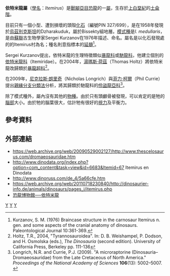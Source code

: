 {{Automatic Taxobox
| taxon = Itemirus
| fossil_range = [[上白堊紀|上白堊紀]], {{Fossil range|91|earliest=93.5|latest=89.3}} 
| image = Itemirus.png
| image_caption = 依特米龍的想像圖
| authority = Kurzanov, 1976
| type_species = '''延髓依特米龍<br>''Itemirus medullaris'''''
| type_species_authority = Kurzanov, 1976
}}

'''依特米龍屬'''（[[學名|學名]]：''Itemirus''）是[[獸腳亞目|獸腳亞目]][[恐龍|恐龍]]的一[[屬|屬]]，生存於[[上白堊紀|上白堊紀]]的[[土侖階|土侖階]]。

目前只有一個小型、遭到損壞的頭殼[[化石|化石]]（編號PIN 327/699），是在1958年發現於[[烏茲別克斯坦|烏茲別克斯坦]]的Dzharakuduk，屬於Bissekty組地層。[[模式種|模式種]]是''I. medullaris''，是由[[蘇聯|蘇聯]]古生物學家Sergei Kurzanov在1976年描述、命名。屬名是以化石發現處的的Itemirus村為名；種名則意指標本的[[延髓|延髓]]<ref name=Kurzanov1976>Kurzanov, S. M. (1976) Braincase structure in the carnosaur Itemirus n. gen. and some aspects of the cranial anatomy of dinosaurs. Paleontological Journal 10:361-369.</ref>。

Sergei Kurzanov提出，依特米龍的生理特徵類似[[暴龍科|暴龍科]]或[[馳龍科|馳龍科]]，他建立個別的[[依特米龍科|依特米龍科]]（Itemiridae）。在2004年，[[湯瑪斯·荷茲|湯瑪斯·荷茲]]（Thomas Holtz）將依特米龍改歸類於[[暴龍超科|暴龍超科]]<ref>Holtz, T.R., 2004, "Tyrannosauroidea". In: D. B. Weishampel, P. Dodson, and H. Osmolska (eds.), ''The Dinosauria'' (second edition). University of California Press, Berkeley pp. 111-136</ref>。

在2009年，[[尼克拉斯·朗里奇|尼克拉斯·朗里奇]]（Nicholas Longrich）與[[菲力·柯爾|菲力·柯爾]]（Phil Currie）提出[[親緣分支分類法|親緣分支分類法]]分析，將其歸類於馳龍科的[[伶盜龍亞科|伶盜龍亞科]]<ref name="longrich&currie2009">Longrich, N.R. and Currie, P.J. (2009). "A microraptorine (Dinosauria–Dromaeosauridae) from the Late Cretaceous of North America." ''Proceedings of the National Academy of Sciences'' '''106'''(13): 5002–5007. {{doi| 10.1073/pnas.0811664106}}</ref>。

除了模式種外，屬內沒有其他的[[物種|物種]]。由於只有頭顱骨被發現，可以肯定的是牠的[[腦部|腦部]]大小。由於牠的腦葉很大，估計牠有很好的[[視覺|視力]]及平衡力。

==參考資料==
{{reflist}}

==外部連結==
* https://web.archive.org/web/20090529002127/http://www.thescelosaurus.com/dromaeosauridae.htm 
* http://www.dinodata.org/index.php?option=com_content&task=view&id=6683&Itemid=67 {{Webarchive|url=https://archive.is/20070424112445/http://www.dinodata.org/index.php?option=com_content&task=view&id=6683&Itemid=67 |date=2007-04-24 }} Itemirus en Dinodata
* http://www.dinoruss.com/de_4/5a66cfe.htm {{Wayback|url=http://www.dinoruss.com/de_4/5a66cfe.htm |date=20080929021448 }}
* https://web.archive.org/web/20110718230840/http://dinosaurier-info.de/animals/dinosaurs/pages_i/itemirus.php
* [https://web.archive.org/web/20071109012312/http://www.dinosaur.net.cn/museum/Itemirus.htm 恐龍博物館──依特米龍]
{{手盜龍類|D.}}
{{Taxonbar|from=Q2361675}}

[[Category:上白堊紀恐龍|Y]]
[[Category:亞洲恐龍|Y]]
[[Category:伶盜龍亞科|Y]]